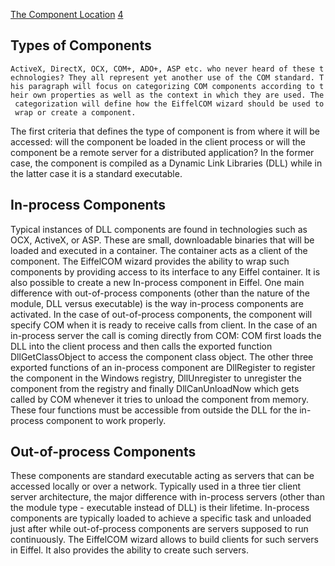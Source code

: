 [[Property:title|The Component Location]]
[[Property:weight|4]]
<div> 
==Types of Components==
 ActiveX, DirectX, OCX, COM+, ADO+, ASP etc. who never heard of these technologies? They all represent yet another use of the COM standard. This paragraph will focus on categorizing COM components according to their own properties as well as the context in which they are used. The categorization will define how the EiffelCOM wizard should be used to wrap or create a component. </div>The first criteria that defines the type of component is from where it will be accessed: will the component be loaded in the client process or will the component be a remote server for a distributed application? In the former case, the component is compiled as a Dynamic Link Libraries (DLL) while in the latter case it is a standard executable. <div> 
==In-process Components==
Typical instances of DLL components are found in technologies such as OCX, ActiveX, or ASP. These are small, downloadable binaries that will be loaded and executed in a container. The container acts as a client of the component. The EiffelCOM wizard provides the ability to wrap such components by providing access to its interface to any Eiffel container. It is also possible to create a new In-process component in Eiffel. 
One main difference with out-of-process components (other than the nature of the module, DLL versus executable) is the way in-process components are activated. In the case of out-of-process components, the component will specify COM when it is ready to receive calls from client. In the case of an in-process server the call is coming directly from COM: COM first loads the DLL into the client process and then calls the exported function DllGetClassObject to access the component class object. The other three exported functions of an in-process component are DllRegister to register the component in the Windows registry, DllUnregister to unregister the component from the registry and finally DllCanUnloadNow which gets called by COM whenever it tries to unload the component from memory. These four functions must be accessible from outside the DLL for the in-process component to work properly. 
</div><div> 
==Out-of-process Components==
These components are standard executable acting as servers that can be accessed locally or over a network. Typically used in a three tier client server architecture, the major difference with in-process servers (other than the module type - executable instead of DLL) is their lifetime. In-process components are typically loaded to achieve a specific task and unloaded just after while out-of-process components are servers supposed to run continuously. The EiffelCOM wizard allows to build clients for such servers in Eiffel. It also provides the ability to create such servers. </div>
{{seealso| '''See Also''' <br/>
[[EiffelCOM Wizard|EiffelCOM wizard]]  <br/>
[[EiffelCOM Library| EiffelCOM library]]  <br/>
[[EiffelCOM: Introduction| Introduction]]  <br/>
[[Generalities|Generalities]]  <br/>
[[COM Interfaces| COM Interfaces]]  <br/>
[[Coclass| Coclasses]]  <br/>
[[Access Type| Access Type]]  <br/>
[[Deeper into COM| Deeper into COM]]  }}




